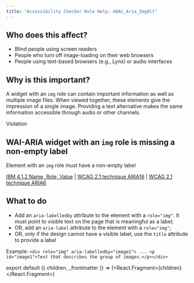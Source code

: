 ```yaml
---
title: "Accessibility Checker Rule Help: HAAC_Aria_ImgAlt"
---
```


<div className="toolHelp">
<Row>
<Column colLg={5} colMd={3} colSm={4} className="toolLeft">

## Who does this affect?

* Blind people using screen readers
* People who turn off image-loading on their web browsers
* People using text-based browsers (e.g., Lynx) or audio interfaces

## Why is this important?

A widget with an `img` role can contain important information as well as multiple image files. When viewed together, these elements give the impression of a single image. Providing a text alternative makes the same information accessible through audio or other channels.

</Column>
<Column colLg={11} colMd={5} colSm={4} className="toolMain">

<div className="level-violation">
Violation
</div>

## WAI-ARIA widget with an `img` role is missing a non-empty label
Element with an `img` role must have a non-empty label

[IBM 4.1.2 Name, Role, Value](http://www.ibm.com/able/guidelines/ci162/name_role_value.html) | [WCAG 2.1 technique ARIA16](https://www.w3.org/WAI/WCAG21/Techniques/aria/ARIA16) | [WCAG 2.1 technique ARIA6](https://www.w3.org/WAI/WCAG21/Techniques/aria/ARIA6)

<div id="elementLocation">
</div>

## What to do

* Add an `aria-labelledby` attribute to the element with a `role="img"`. It must point to visible text on the page that is meaningful as a label;
* OR, add an `aria-label` attribute to the element with a `role="img"`;
* OR, only if the design cannot have a visible label, use the `title` attribute to provide a label

Example:
```<div role="img" aria-labelledby="image1"> ... <p id="image1">Text that describes the group of images.</p></div>```

</Column>
</Row>
</div>

export default ({ children, _frontmatter }) => (<React.Fragment>{children}</React.Fragment>)
